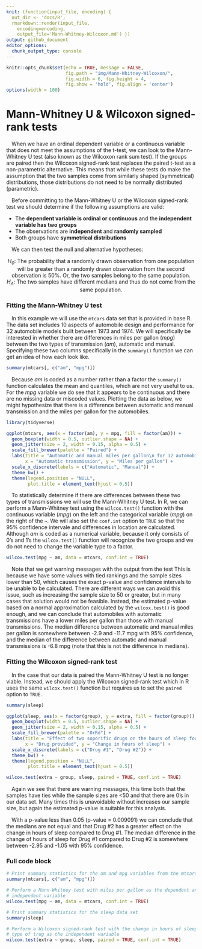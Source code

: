 ```yaml
---
knit: (function(input_file, encoding) {
  out_dir <- 'docs/R';
  rmarkdown::render(input_file,
    encoding=encoding,
    output_file='Mann-Whitney-Wilcoxon.md') })
output: github_document
editor_options:
  chunk_output_type: console
---
```

  
```r
knitr::opts_chunk$set(echo = TRUE, message = FALSE,
                      fig.path = "img/Mann-Whitney-Wilcoxon/",
                      fig.width = 6, fig.height = 4,
                      fig.show = 'hold', fig.align = 'center')
options(width = 100)
```

# Mann-Whitney U & Wilcoxon signed-rank tests

&emsp;When we have an ordinal dependent variable or a continuous variable that does not meet the assumptions of the t-test, we can look to the Mann-Whitney U test (also known as the Wilcoxon rank sum test).  If the groups are paired then the Wilcoxon signed-rank test replaces the paired t-test as a non-parametric alternative.  This means that while these tests do make the assumption that the two samples come from similarly shaped (symmetrical) distributions, those distributions do not need to be normally distributed (parametric).  

&emsp;Before committing to the Mann-Whitney U or the Wilcoxon signed-rank test we should determine if the following assumptions are valid:

* The **dependent variable is ordinal or continuous** and the **independent variable has two groups**
* The observations are **independent** and **randomly sampled**
* Both groups have **symmetrical distributions**

&emsp;We can then test the null and alternative hypotheses:

<center>
<i>H<sub>0</sub></i>: The probability that a randomly drawn observation from one population will be greater than a randomly drawn observation from the second observation is 50%.  Or, the two samples belong to the same population.
<br>
<i>H<sub>A</sub></i>: The two samples have different medians and thus do not come from the same population.
</center>

### Fitting the Mann-Whitney U test

&emsp;In this example we will use the `mtcars` data set that is provided in base R.  The data set includes 10 aspects of automobile design and performance for 32 automobile models built between 1973 and 1974.  We will specifically be interested in whether there are differences in miles per gallon (*mpg*) between the two types of transmission (*am*), automatic and manual.  Specifying these two columns specifically in the `summary()` function we can get an idea of how each look like.

```r
summary(mtcars[, c("am", "mpg")])
```

&emsp;Because *am* is coded as a number rather than a factor the `summary()` function calculates the mean and quantiles, which are not very useful to us.  For the *mpg* variable we do see that it appears to be continuous and there are no missing data or miscoded values.  Plotting the data as below, we might hypothesize that there is a difference between automatic and manual transmission and the miles per gallon for the automobiles.

```r
library(tidyverse)

ggplot(mtcars, aes(x = factor(am), y = mpg, fill = factor(am))) +
  geom_boxplot(width = 0.5, outlier.shape = NA) +
  geom_jitter(size = 2, width = 0.15, alpha = 0.5) +
  scale_fill_brewer(palette = "Paired") +
  labs(title = "Automatic and manual miles per gallon\n for 32 automobiles (1973-74 models)",
       x = "Automatic transmission", y = "Miles per gallon") +
  scale_x_discrete(labels = c("Automatic", "Manual")) +
  theme_bw() +
  theme(legend.position = "NULL",
        plot.title = element_text(hjust = 0.5))
```

&emsp;To statistically determine if there are differences between these two types of transmissions we will use the Mann-Whitney U test.  In R, we can perform a Mann-Whitney test using the `wilcox.test()` function with the continuous variable (*mpg*) on the left and the categorical variable (*mpg*) on the right of the `~`.  We will also set the `conf.int` option to `TRUE` so that the 95% confidence intervale and differences in location are calculated.  Although *am* is coded as a numerical variable, because it only consists of 0's and 1's the `wilcox.test()` function will recognize the two groups and we do not need to change the variable type to a factor.

```r
wilcox.test(mpg ~ am, data = mtcars, conf.int = TRUE)
```

&emsp;Note that we get warning messages with the output from the test  This is because we have some values with tied rankings and the sample sizes lower than 50, which causes the exact p-value and confidence intervals to be unable to be calculated.  There are different ways we can avoid this issue, such as increasing the sample size to 50 or greater, but in many cases that solution would not be feasible.  Instead, the estimated p-value based on a normal approximation calculated by the `wilcox.test()` is good enough, and we can conclude that automobiles with automatic transmissions have a lower miles per gallon than those with manual transmissions.  The median difference between automatic and manual miles per gallon is somewhere between -2.9 and -11.7 mpg with 95% confidence, and the median of the difference between automatic and manual transmissions is -6.8 mpg (note that this is not the difference in medians).

### Fitting the Wilcoxon signed-rank test

&emsp;In the case that our data is paired the Mann-Whitney U test is no longer viable.  Instead, we should apply the Wilcoxon signed-rank test which in R uses the same `wilcox.test()` function but requires us to set the `paired` option to `TRUE`.

```r
summary(sleep)
```

```r
ggplot(sleep, aes(x = factor(group), y = extra, fill = factor(group))) +
  geom_boxplot(width = 0.5, outlier.shape = NA) +
  geom_jitter(size = 2, width = 0.15, alpha = 0.5) +
  scale_fill_brewer(palette = "OrRd") +
  labs(title = "Effect of two soporific drugs on the hours of sleep for 10 patients",
       x = "Drug provided", y = "Change in hours of sleep") +
  scale_x_discrete(labels = c("Drug #1", "Drug #2")) +
  theme_bw() +
  theme(legend.position = "NULL",
        plot.title = element_text(hjust = 0.5))
```


```r
wilcox.test(extra ~ group, sleep, paired = TRUE, conf.int = TRUE)
```

&emsp;Again we see that there are warning messages, this time both that the samples have ties while the sample sizes are <50 and that there are 0's in our data set.  Many times this is unavoidable without increases our sample size, but again the estimated p-value is suitable for this analysis.

&emsp;With a p-value less than 0.05 (p-value = 0.009091) we can conclude that the medians are not equal and that Drug #2 has a greater effect on the change in hours of sleep compared to Drug #1.  The median difference in the change of hours of sleep for Drug #1 compared to Drug #2 is somewhere between -2.95 and -1.05 with 95% confidence.

### Full code block

```r
# Print summary statistics for the am and mpg variables from the mtcars data set
summary(mtcars[, c("am", "mpg")])

# Perform a Mann-Whitney test with miles per gallon as the dependent and transmission as the
# independent variable
wilcox.test(mpg ~ am, data = mtcars, conf.int = TRUE)

# Print summary statistics for the sleep data set
summary(sleep)

# Perform a Wilcoxon signed-rank test with the change in hours of sleep as the dependent and the
# type of trug as the independent variable
wilcox.test(extra ~ group, sleep, paired = TRUE, conf.int = TRUE)
```

